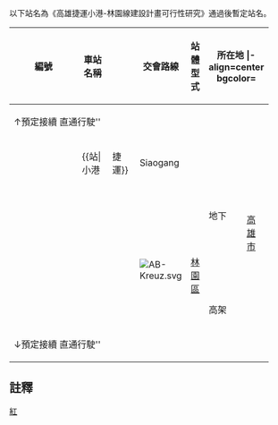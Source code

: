 以下站名為《高雄捷運小港-林園線建設計畫可行性研究》通過後暫定站名。
{| align=center border=1 cellspacing=0 width=92% class="wikitable" style="margin-left:auto; margin-right:auto;"
!width=8%  |編號
!width=14% |車站名稱
!width=28% |{{lang|en|Station Name}}
!width=24% |交會路線
!width=8% |站體型式
!style="width:17%" colspan=2|所在地
|-align=center bgcolor={{高雄捷運色彩|紅}}
|colspan = 7 | <span style="color:white;">'''小港林園線'''<br>{{small|除轉乘站的站名已經確定外，其餘中、英文站名皆為暫定名稱。}}
|- align=center
|colspan = 7  bgcolor="#DDDDDD" | ↑預定接續&nbsp;{{高捷紅線}}直通行駛''
|- align=center
| {{高捷車站編號|紅|R3}}
| {{站|小港||捷運}}
| Siaogang
|align=left|
|rowspan=7|地下
|style="width:5%" rowspan=8| [[高雄市|高<br>雄<br>市]]
|style="width:12%" rowspan=4| [[小港區]]

|- align=center
| {{高捷車站編號|紅|RL1}}
| [[中鋼東門站|{{gray|中鋼東門<br>{{small|（店子後）}}}}]]
| {{color|#888888|China Steel East Portal}}
|align=left|

|- align=center
| {{高捷車站編號|紅|RL2}}
| [[中林站|{{gray|中林<br>{{small|（唐榮公司）}}}}]]
| {{color|#888888|Zhonglin}}
|align=left|

|- align=center
| {{高捷車站編號|紅|RL3}}
| [[鳳鼻頭站|{{gray|鳳鼻頭<br>{{small|（循環產業園區）}}}}]]
|  {{gray|Fongbitou<br>{{small|(Circular Economy Industrial Park)}}}}
|align=left|

|- align=center
| {{高捷車站編號|紅|RL4}}
| [[中坑門站|{{gray|中坑門<br>{{small|（下厝路口）}}}}]]
| {{color|#888888|Jhongkengmen}}
|align=left|
| rowspan=4| [[林園區]]

|- align=center
| {{高捷車站編號|紅|RL5}}
| [[港子埔站|{{gray|港子埔<br>{{small|（港埔國小）}}}}]]
| {{color|#888888|Gangzihpu}}
|align=left|

|- align=center
| {{高捷車站編號|紅|RL6}}
| [[林園站|{{gray|林園}}]]
| {{color|#888888|Linyuan}}
|align=left|[[File:AB-Kreuz.svg]] {{高捷橘線}}[[高雄捷運大寮延伸線|{{gray|大寮林園線}}]]

|- align=center
| {{高捷車站編號|紅|RL7}}
| [[林園工業區站|{{gray|林園工業區}}]]
| {{gray|Linyuan Industrial Park}}
|align=left|
|高架

|- align=center
|colspan = 7  bgcolor="#DDDDDD" | ↓預定接續&nbsp;{{Rint|kaohsiung|紅}}[[林園東港線|{{gray|林園東港線}}]]直通行駛''
|}
{{small|{{navbar|高雄捷運車站列表/紅線/小港林園線}}}}<noinclude>

== 註釋 ==
{{notelist}}

[[Category:高雄捷運車站列表模板|紅]]

</noinclude>